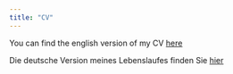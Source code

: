 ```yaml
---
title: "CV"
---
```


You can find the english version of my CV [here](CV engl.pdf)

Die deutsche Version meines Lebenslaufes finden Sie [hier](Lebenslauf dt.pdf)
